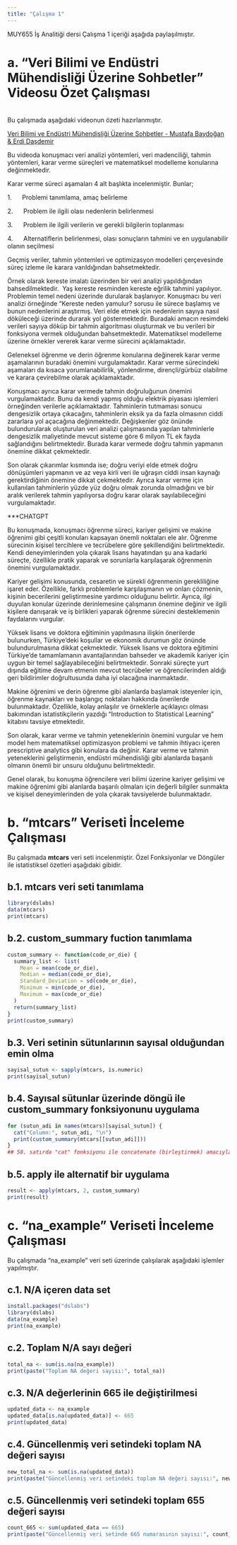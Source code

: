 ```yaml
---
title: "Çalışma 1"
---
```


MUY655 İş Analitiği dersi Çalışma 1 içeriği aşağıda paylaşılmıştır.

# a. "Veri Bilimi ve Endüstri Mühendisliği Üzerine Sohbetler" Videosu Özet Çalışması

\
Bu çalışmada aşağıdaki videonun özeti hazırlanmıştır.

[Veri Bilimi ve Endüstri Mühendisliği Üzerine Sohbetler - Mustafa Baydoğan & Erdi Daşdemir](https://www.youtube.com/watch?v=1Mvkn71dhaA)

Bu videoda konuşmacı veri analizi yöntemleri, veri madenciliği, tahmin yöntemleri, karar verme süreçleri ve matematiksel modelleme konularına değinmektedir.

Karar verme süreci aşamaları 4 alt başlıkta incelenmiştir. Bunlar;

1.      Problemi tanımlama, amaç belirleme

2.      Problem ile ilgili olası nedenlerin belirlenmesi

3.      Problem ile ilgili verilerin ve gerekli bilgilerin toplanması

4.      Alternatiflerin belirlenmesi, olası sonuçların tahmini ve en uygulanabilir olanın seçilmesi

Geçmiş veriler, tahmin yöntemleri ve optimizasyon modelleri çerçevesinde süreç izleme ile karara varıldığından bahsetmektedir.

Örnek olarak kereste imalatı üzerinden bir veri analizi yapıldığından bahsedilmektedir.  Yaş kereste resminden kereste eğrilik tahmini yapılıyor. Problemin temel nedeni üzerinde durularak başlanıyor. Konuşmacı bu veri analizi örneğinde “Kereste neden yamulur? sorusu ile sürece başlamış ve bunun nedenlerini araştırmış. Veri elde etmek için nedenlerin sayıya nasıl döküleceği üzerinde durarak yol göstermektedir. Buradaki amacın resimdeki verileri sayıya döküp bir tahmin algoritması oluşturmak ve bu verileri bir fonksiyona vermek olduğundan bahsetmektedir. Matematiksel modelleme üzerine örnekler vererek karar verme sürecini açıklamaktadır.

Geleneksel öğrenme ve derin öğrenme konularına değinerek karar verme aşamalarının buradaki önemini vurgulamaktadır. Karar verme sürecindeki aşamaları da kısaca yorumlanabilirlik, yönlendirme, dirençli/gürbüz olabilme ve karara çevirebilme olarak açıklamaktadır.

Konuşmacı ayrıca karar vermede tahmin doğruluğunun önemini vurgulamaktadır. Bunu da kendi yapmış olduğu elektrik piyasası işlemleri örneğinden verilerle açıklamaktadır. Tahminlerin tutmaması sonucu dengesizlik ortaya çıkacağını, tahminlerin eksik ya da fazla olmasının ciddi zararlara yol açacağına değinmektedir. Değişkenler göz önünde bulundurularak oluşturulan veri analizi çalışmasında yapılan tahminlerle dengesizlik maliyetinde mevcut sisteme göre 6 milyon TL ek fayda sağlandığını belirtmektedir. Burada karar vermede doğru tahmin yapmanın önemine dikkat çekmektedir.

Son olarak çıkarımlar kısmında ise; doğru veriyi elde etmek doğru dönüşümleri yapmanın ve az veya kirli veri ile uğraşın ciddi insan kaynağı gerektirdiğinin önemine dikkat çekmektedir. Ayrıca karar verme için kullanılan tahminlerin yüzde yüz doğru olmak zorunda olmadığını ve bir aralık verilerek tahmin yapılıyorsa doğru karar olarak sayılabileceğini vurgulamaktadır.

\*\*\*CHATGPT

Bu konuşmada, konuşmacı öğrenme süreci, kariyer gelişimi ve makine öğrenimi gibi çeşitli konuları kapsayan önemli noktaları ele alır. Öğrenme sürecinin kişisel tercihlere ve tecrübelere göre şekillendiğini belirtmektedir. Kendi deneyimlerinden yola çıkarak lisans hayatından şu ana kadarki süreçte, özellikle pratik yaparak ve sorunlarla karşılaşarak öğrenmenin önemini vurgulamaktadır.

Kariyer gelişimi konusunda, cesaretin ve sürekli öğrenmenin gerekliliğine işaret eder. Özellikle, farklı problemlerle karşılaşmanın ve onları çözmenin, kişinin becerilerini geliştirmesine yardımcı olduğunu belirtir. Ayrıca, ilgi duyulan konular üzerinde derinlemesine çalışmanın önemine değinir ve ilgili kişilere danışarak ve iş birlikleri yaparak öğrenme sürecini desteklemenin faydalarını vurgular.

Yüksek lisans ve doktora eğitiminin yapılmasına ilişkin önerilerde bulunurken, Türkiye'deki koşullar ve ekonomik durumun göz önünde bulundurulmasına dikkat çekmektedir. Yüksek lisans ve doktora eğitimini Türkiye'de tamamlamanın avantajlarından bahseder ve akademik kariyer için uygun bir temel sağlayabileceğini belirtmektedir. Sonraki süreçte yurt dışında eğitime devam etmenin mevcut tecrübeler ve öğrencilerinden aldığı geri bildirimler doğrultusunda daha iyi olacağına inanmaktadır.

Makine öğrenimi ve derin öğrenme gibi alanlarda başlamak isteyenler için, öğrenme kaynakları ve başlangıç noktaları hakkında önerilerde bulunmaktadır. Özellikle, kolay anlaşılır ve örneklerle açıklayıcı olması bakımından istatistikçilerin yazdığı "Introduction to Statistical Learning” kitabını tavsiye etmektedir.

Son olarak, karar verme ve tahmin yeteneklerinin önemini vurgular ve hem model hem matematiksel optimizasyon problemi ve tahmin ihtiyacı içeren prescriptive analytics gibi konulara da değinir. Karar verme ve tahmin yeteneklerini geliştirmenin, endüstri mühendisliği gibi alanlarda başarılı olmanın önemli bir unsuru olduğunu belirtmektedir.

Genel olarak, bu konuşma öğrencilere veri bilimi üzerine kariyer gelişimi ve makine öğrenimi gibi alanlarda başarılı olmaları için değerli bilgiler sunmakta ve kişisel deneyimlerinden de yola çıkarak tavsiyelerde bulunmaktadır.

# b. "mtcars" Veriseti İnceleme Çalışması

Bu çalışmada **mtcars** veri seti incelenmiştir. Özel Fonksiyonlar ve Döngüler ile istatistiksel özetleri aşağıdaki gibidir.

## b.1. mtcars veri seti tanımlama

```r
library(dslabs) 
data(mtcars) 
print(mtcars)

```

## b.2. custom_summary fuction tanımlama

```r
custom_summary <- function(code_or_die) {
  summary_list <- list(
    Mean = mean(code_or_die),
    Median = median(code_or_die),
    Standard_Deviation = sd(code_or_die),
    Minimum = min(code_or_die),
    Maximum = max(code_or_die)
  )
  return(summary_list)
}
print(custom_summary)
```

## b.3. Veri setinin sütunlarının sayısal olduğundan emin olma

```r
sayisal_sutun <- sapply(mtcars, is.numeric)
print(sayisal_sutun)

```

## b.4. Sayısal sütunlar üzerinde döngü ile custom_summary fonksiyonunu uygulama

```r
for (sutun_adi in names(mtcars)[sayisal_sutun]) {
  cat("Column:", sutun_adi, "\n")
  print(custom_summary(mtcars[[sutun_adi]]))
}
## 58. satırda "cat" fonksiyonu ile concatenate (birleştirmek) amacıyla kullanılmıştır.

```

## b.5. apply ile alternatif bir uygulama

```r
result <- apply(mtcars, 2, custom_summary)
print(result)

```

# c. "na_example" Veriseti İnceleme Çalışması

Bu çalışmada "na_example" veri seti üzerinde çalışılarak aşağıdaki işlemler yapılmıştır.

## c.1. N/A içeren data set

```r
install.packages("dslabs") 
library(dslabs) 
data(na_example) 
print(na_example)
```

## c.2. Toplam N/A sayı değeri

```r
total_na <- sum(is.na(na_example))
print(paste("Toplam NA değeri sayısı:", total_na))
```

## c.3. N/A değerlerinin 665 ile değiştirilmesi

```r
updated_data <- na_example
updated_data[is.na(updated_data)] <- 665
print(updated_data)
```

## c.4. Güncellenmiş veri setindeki toplam NA değeri sayısı

```r
new_total_na <- sum(is.na(updated_data))
print(paste("Güncellenmiş veri setindeki toplam NA değeri sayısı:", new_total_na))
```

## c.5. Güncellenmiş veri setindeki toplam 655 değeri sayısı

```r
count_665 <- sum(updated_data == 665)
print(paste("Güncellenmiş veri setinde 665 numarasının sayısı:", count_665))
```
